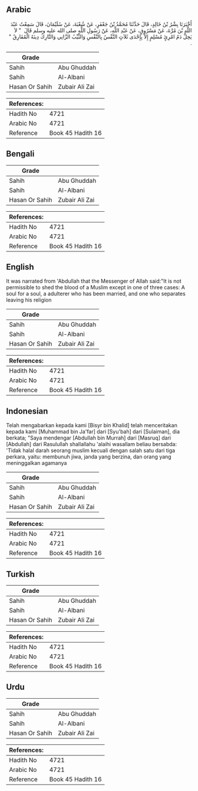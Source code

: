 ## Arabic


<div dir="rtl" lang="ar" style={{fontSize:'larger',backgroundColor:'#f8f9fa',padding:20}}>
أَخْبَرَنَا بِشْرُ بْنُ خَالِدٍ، قَالَ حَدَّثَنَا مُحَمَّدُ بْنُ جَعْفَرٍ، عَنْ شُعْبَةَ، عَنْ سُلَيْمَانَ، قَالَ سَمِعْتُ عَبْدَ اللَّهِ بْنَ مُرَّةَ، عَنْ مَسْرُوقٍ، عَنْ عَبْدِ اللَّهِ، عَنْ رَسُولِ اللَّهِ صلى الله عليه وسلم قَالَ ‏ "‏ لاَ يَحِلُّ دَمُ امْرِئٍ مُسْلِمٍ إِلاَّ بِإِحْدَى ثَلاَثٍ النَّفْسُ بِالنَّفْسِ وَالثَّيِّبُ الزَّانِي وَالتَّارِكُ دِينَهُ الْمُفَارِقُ ‏"‏ ‏.‏
</div>
<div style={{backgroundColor:'#f8f9fa',padding:20, marginBottom: 10}}><table> <thead> <tr> <th>Grade</th> <th></th> </tr> </thead> <tbody> <tr><td>Sahih</td><td>Abu Ghuddah</td></tr><tr><td>Sahih</td><td>Al-Albani</td></tr><tr><td>Hasan Or Sahih</td><td>Zubair Ali Zai</td></tr></tbody></table><table> <thead> <tr> <th>References:</th> <th></th> </tr> </thead> <tbody><tr><td>Hadith No</td><td>4721</td></tr><tr><td>Arabic No</td><td>4721</td></tr><tr><td>Reference</td><td>Book 45 Hadith 16</td></tr></tbody></table></div>

## Bengali


<div dir="ltr" lang="bn" style={{fontSize:'larger',backgroundColor:'#f8f9fa',padding:20}}>

</div>
<div style={{backgroundColor:'#f8f9fa',padding:20, marginBottom: 10}}><table> <thead> <tr> <th>Grade</th> <th></th> </tr> </thead> <tbody> <tr><td>Sahih</td><td>Abu Ghuddah</td></tr><tr><td>Sahih</td><td>Al-Albani</td></tr><tr><td>Hasan Or Sahih</td><td>Zubair Ali Zai</td></tr></tbody></table><table> <thead> <tr> <th>References:</th> <th></th> </tr> </thead> <tbody><tr><td>Hadith No</td><td>4721</td></tr><tr><td>Arabic No</td><td>4721</td></tr><tr><td>Reference</td><td>Book 45 Hadith 16</td></tr></tbody></table></div>

## English


<div dir="ltr" lang="en" style={{fontSize:'larger',backgroundColor:'#f8f9fa',padding:20}}>
It was narrated from 'Abdullah that the Messenger of Allah said:"It is not permissible to shed the blood of a Muslim except in one of three cases: A soul for a soul, a adulterer who has been married, and one who separates leaving his religion
</div>
<div style={{backgroundColor:'#f8f9fa',padding:20, marginBottom: 10}}><table> <thead> <tr> <th>Grade</th> <th></th> </tr> </thead> <tbody> <tr><td>Sahih</td><td>Abu Ghuddah</td></tr><tr><td>Sahih</td><td>Al-Albani</td></tr><tr><td>Hasan Or Sahih</td><td>Zubair Ali Zai</td></tr></tbody></table><table> <thead> <tr> <th>References:</th> <th></th> </tr> </thead> <tbody><tr><td>Hadith No</td><td>4721</td></tr><tr><td>Arabic No</td><td>4721</td></tr><tr><td>Reference</td><td>Book 45 Hadith 16</td></tr></tbody></table></div>

## Indonesian


<div dir="ltr" lang="id" style={{fontSize:'larger',backgroundColor:'#f8f9fa',padding:20}}>
Telah mengabarkan kepada kami [Bisyr bin Khalid] telah menceritakan kepada kami [Muhammad bin Ja'far] dari [Syu'bah] dari [Sulaiman], dia berkata; "Saya mendengar [Abdullah bin Murrah] dari [Masruq] dari [Abdullah] dari Rasulullah shallallahu 'alaihi wasallam beliau bersabda: 'Tidak halal darah seorang muslim kecuali dengan salah satu dari tiga perkara, yaitu: membunuh jiwa, janda yang berzina, dan orang yang meninggalkan agamanya
</div>
<div style={{backgroundColor:'#f8f9fa',padding:20, marginBottom: 10}}><table> <thead> <tr> <th>Grade</th> <th></th> </tr> </thead> <tbody> <tr><td>Sahih</td><td>Abu Ghuddah</td></tr><tr><td>Sahih</td><td>Al-Albani</td></tr><tr><td>Hasan Or Sahih</td><td>Zubair Ali Zai</td></tr></tbody></table><table> <thead> <tr> <th>References:</th> <th></th> </tr> </thead> <tbody><tr><td>Hadith No</td><td>4721</td></tr><tr><td>Arabic No</td><td>4721</td></tr><tr><td>Reference</td><td>Book 45 Hadith 16</td></tr></tbody></table></div>

## Turkish


<div dir="ltr" lang="tr" style={{fontSize:'larger',backgroundColor:'#f8f9fa',padding:20}}>

</div>
<div style={{backgroundColor:'#f8f9fa',padding:20, marginBottom: 10}}><table> <thead> <tr> <th>Grade</th> <th></th> </tr> </thead> <tbody> <tr><td>Sahih</td><td>Abu Ghuddah</td></tr><tr><td>Sahih</td><td>Al-Albani</td></tr><tr><td>Hasan Or Sahih</td><td>Zubair Ali Zai</td></tr></tbody></table><table> <thead> <tr> <th>References:</th> <th></th> </tr> </thead> <tbody><tr><td>Hadith No</td><td>4721</td></tr><tr><td>Arabic No</td><td>4721</td></tr><tr><td>Reference</td><td>Book 45 Hadith 16</td></tr></tbody></table></div>

## Urdu


<div dir="rtl" lang="ur" style={{fontSize:'larger',backgroundColor:'#f8f9fa',padding:20}}>

</div>
<div style={{backgroundColor:'#f8f9fa',padding:20, marginBottom: 10}}><table> <thead> <tr> <th>Grade</th> <th></th> </tr> </thead> <tbody> <tr><td>Sahih</td><td>Abu Ghuddah</td></tr><tr><td>Sahih</td><td>Al-Albani</td></tr><tr><td>Hasan Or Sahih</td><td>Zubair Ali Zai</td></tr></tbody></table><table> <thead> <tr> <th>References:</th> <th></th> </tr> </thead> <tbody><tr><td>Hadith No</td><td>4721</td></tr><tr><td>Arabic No</td><td>4721</td></tr><tr><td>Reference</td><td>Book 45 Hadith 16</td></tr></tbody></table></div>
